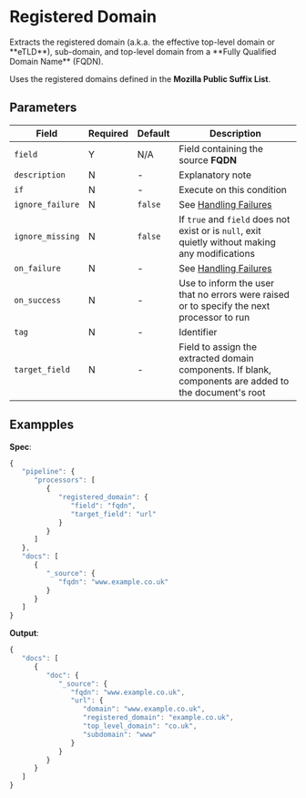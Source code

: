 
# Registered Domain

<Synopsis>
Extracts the registered domain (a.k.a. the effective top-level domain or **eTLD**), sub-domain, and top-level domain from a **Fully Qualified Domain Name** (FQDN).
</Synopsis>

Uses the registered domains defined in the **Mozilla Public Suffix List**.

## Parameters

|Field|Required|Default|Description|
|---|---|---|---|
|`field`|Y|N/A|Field containing the source **FQDN**|
|`description`|N|-|Explanatory note|
|`if`|N|-|Execute on this condition|
|`ignore_failure`|N|`false`|See [Handling Failures](../handling-failures.mdx)|
|`ignore_missing`|N|`false`|If `true` and `field` does not exist or is `null`, exit quietly without making any modifications|
|`on_failure`|N|-|See [Handling Failures](../handling-failures.mdx)|
|`on_success`|N|-|Use to inform the user that no errors were raised or to specify the next processor to run|
|`tag`|N|-|Identifier|
|`target_field`|N|-|Field to assign the extracted domain components. If blank, components are added to the document's root|

## Exampples

**Spec**:

```js
{
   "pipeline": {
      "processors": [
         {
            "registered_domain": {
               "field": "fqdn",
               "target_field": "url"
            }
         }
      ]
   },
   "docs": [
      {
         "_source": {
            "fqdn": "www.example.co.uk"
         }
      }
   ]
}
```

**Output**:

```js
{
   "docs": [
      {
         "doc": {
            "_source": {
               "fqdn": "www.example.co.uk",
               "url": {
                  "domain": "www.example.co.uk",
                  "registered_domain": "example.co.uk",
                  "top_level_domain": "co.uk",
                  "subdomain": "www"
               }
            }
         }
      }
   ]
}
```
